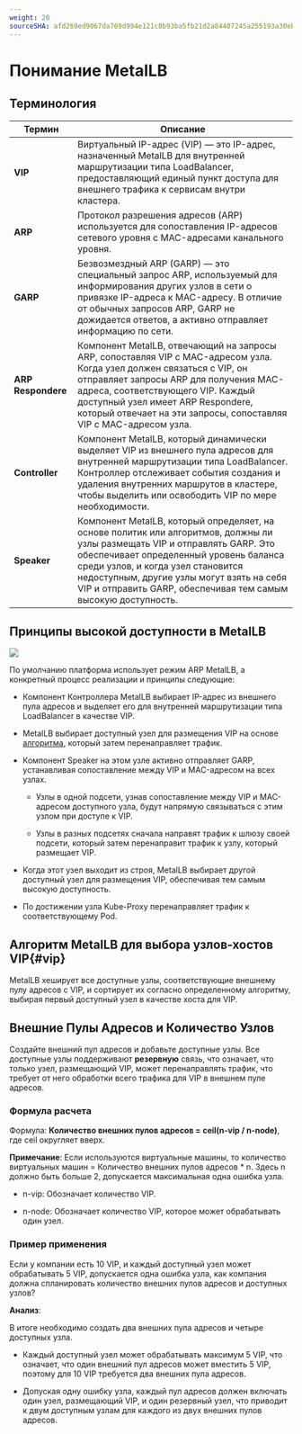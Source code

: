 ```yaml
---
weight: 20
sourceSHA: afd269ed9067da769d994e121c8b93ba5fb21d2a84407245a255193a30ebba76
---
```


# Понимание MetalLB

## Терминология

| Термин             | Описание                                                                                                                                                                                                                                                                                                                                                     |
| ------------------ | --------------------------------------------------------------------------------------------------------------------------------------------------------------------------------------------------------------------------------------------------------------------------------------------------------------------------------------------------------------- |
| **VIP**            | Виртуальный IP-адрес (VIP) — это IP-адрес, назначенный MetalLB для внутренней маршрутизации типа LoadBalancer, предоставляющий единый пункт доступа для внешнего трафика к сервисам внутри кластера.                                                                                                                                                       |
| **ARP**            | Протокол разрешения адресов (ARP) используется для сопоставления IP-адресов сетевого уровня с MAC-адресами канального уровня.                                                                                                                                                                                                                                           |
| **GARP**           | Безвозмездный ARP (GARP) — это специальный запрос ARP, используемый для информирования других узлов в сети о привязке IP-адреса к MAC-адресу. В отличие от обычных запросов ARP, GARP не дожидается ответов, а активно отправляет информацию по сети.                                                                                                   |
| **ARP Respondere** | Компонент MetalLB, отвечающий на запросы ARP, сопоставляя VIP с MAC-адресом узла. Когда узел должен связаться с VIP, он отправляет запросы ARP для получения MAC-адреса, соответствующего VIP. Каждый доступный узел имеет ARP Respondere, который отвечает на эти запросы, сопоставляя VIP с MAC-адресом узла. |
| **Controller**     | Компонент MetalLB, который динамически выделяет VIP из внешнего пула адресов для внутренней маршрутизации типа LoadBalancer. Контроллер отслеживает события создания и удаления внутренних маршрутов в кластере, чтобы выделить или освободить VIP по мере необходимости.                                                                                                   |
| **Speaker**        | Компонент MetalLB, который определяет, на основе политик или алгоритмов, должны ли узлы размещать VIP и отправлять GARP. Это обеспечивает определенный уровень баланса среди узлов, и когда узел становится недоступным, другие узлы могут взять на себя VIP и отправить GARP, обеспечивая тем самым высокую доступность.                                                           |

## Принципы высокой доступности в MetalLB

![](../../../../en/configure/networking/assets/metallbfix.png)

По умолчанию платформа использует режим ARP MetalLB, а конкретный процесс реализации и принципы следующие:

- Компонент Контроллера MetalLB выбирает IP-адрес из внешнего пула адресов и выделяет его для внутренней маршрутизации типа LoadBalancer в качестве VIP.

- MetalLB выбирает доступный узел для размещения VIP на основе [алгоритма](#vip), который затем перенаправляет трафик.

- Компонент Speaker на этом узле активно отправляет GARP, устанавливая сопоставление между VIP и MAC-адресом на всех узлах.

  - Узлы в одной подсети, узнав сопоставление между VIP и MAC-адресом доступного узла, будут напрямую связываться с этим узлом при доступе к VIP.

  - Узлы в разных подсетях сначала направят трафик к шлюзу своей подсети, который затем перенаправит трафик к узлу, который размещает VIP.

- Когда этот узел выходит из строя, MetalLB выбирает другой доступный узел для размещения VIP, обеспечивая тем самым высокую доступность.

- По достижении узла Kube-Proxy перенаправляет трафик к соответствующему Pod.

## Алгоритм MetalLB для выбора узлов-хостов VIP\{#vip}

MetalLB хеширует все доступные узлы, соответствующие внешнему пулу адресов с VIP, и сортирует их согласно определенному алгоритму, выбирая первый доступный узел в качестве хоста для VIP.

## Внешние Пулы Адресов и Количество Узлов

Создайте внешний пул адресов и добавьте доступные узлы. Все доступные узлы поддерживают **резервную** связь, что означает, что только узел, размещающий VIP, может перенаправлять трафик, что требует от него обработки всего трафика для VIP в внешнем пуле адресов.

### Формула расчета

Формула: **Количество внешних пулов адресов = ceil(n-vip / n-node)**, где ceil округляет вверх.

**Примечание**: Если используются виртуальные машины, то количество виртуальных машин = Количество внешних пулов адресов \* n. Здесь n должно быть больше 2, допускается максимальная одна ошибка узла.

- n-vip: Обозначает количество VIP.

- n-node: Обозначает количество VIP, которое может обрабатывать один узел.

### Пример применения

Если у компании есть 10 VIP, и каждый доступный узел может обрабатывать 5 VIP, допускается одна ошибка узла, как компания должна спланировать количество внешних пулов адресов и доступных узлов?

**Анализ**:

В итоге необходимо создать два внешних пула адресов и четыре доступных узла.

- Каждый доступный узел может обрабатывать максимум 5 VIP, что означает, что один внешний пул адресов может вместить 5 VIP, поэтому для 10 VIP требуется два внешних пула адресов.

- Допуская одну ошибку узла, каждый пул адресов должен включать один узел, размещающий VIP, и один резервный узел, что приводит к двум доступным узлам для каждого из двух внешних пулов адресов.
